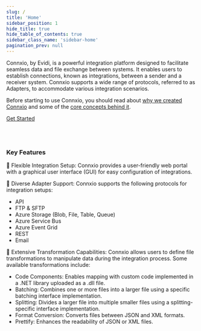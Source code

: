 ```yaml
---
slug: /
title: 'Home'
sidebar_position: 1
hide_title: true
hide_table_of_contents: true
sidebar_class_name: 'sidebar-home'
pagination_prev: null
---
```



<ConnxioLogo className="logo-markdown" />

Connxio, by Evidi, is a powerful integration platform designed to facilitate seamless data and file exchange between systems. It enables users to establish connections, known as integrations, between a sender and a receiver system. Connxio supports a wide range of protocols, referred to as Adapters, to accommodate various integration scenarios.

Before starting to use Connxio, you should read about [why we created Connxio](./getting-started/why-connxio) and some of the [core concepts behind it](./getting-started/core-concepts).

<a href="./getting-started/first-integration" className="action-button">Get Started</a>

<br />
<br />

### Key Features
💪 Flexible Integration Setup: Connxio provides a user-friendly web portal with a graphical user interface (GUI) for easy configuration of integrations.

🤖 Diverse Adapter Support: Connxio supports the following protocols for integration setups:
   - API
   - FTP & SFTP
   - Azure Storage (Blob, File, Table, Queue)
   - Azure Service Bus
   - Azure Event Grid
   - REST
   - Email

🐧 Extensive Transformation Capabilities: Connxio allows users to define file transformations to manipulate data during the integration process. Some available transformations include:
   - Code Components: Enables mapping with custom code implemented in a .NET library uploaded as a .dll file.
   - Batching: Combines one or more files into a larger file using a specific batching interface implementation.
   - Splitting: Divides a larger file into multiple smaller files using a splitting-specific interface implementation.
   - Format Conversion: Converts files between JSON and XML formats.
   - Prettify: Enhances the readability of JSON or XML files.
